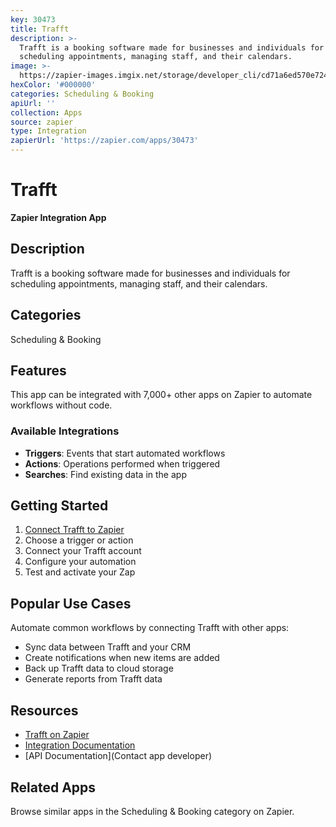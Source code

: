 ```yaml
---
key: 30473
title: Trafft
description: >-
  Trafft is a booking software made for businesses and individuals for
  scheduling appointments, managing staff, and their calendars.
image: >-
  https://zapier-images.imgix.net/storage/developer_cli/cd71a6ed570e724e535f8383fcfc6d97.png?auto=format%2Ccompress&ixlib=python-3.0.0&q=50
hexColor: '#000000'
categories: Scheduling & Booking
apiUrl: ''
collection: Apps
source: zapier
type: Integration
zapierUrl: 'https://zapier.com/apps/30473'
---
```

# Trafft

**Zapier Integration App**

## Description

Trafft is a booking software made for businesses and individuals for scheduling appointments, managing staff, and their calendars.

## Categories

Scheduling & Booking

## Features

This app can be integrated with 7,000+ other apps on Zapier to automate workflows without code.

### Available Integrations

- **Triggers**: Events that start automated workflows
- **Actions**: Operations performed when triggered
- **Searches**: Find existing data in the app

## Getting Started

1. [Connect Trafft to Zapier](https://zapier.com/apps/30473)
2. Choose a trigger or action
3. Connect your Trafft account
4. Configure your automation
5. Test and activate your Zap

## Popular Use Cases

Automate common workflows by connecting Trafft with other apps:

- Sync data between Trafft and your CRM
- Create notifications when new items are added
- Back up Trafft data to cloud storage
- Generate reports from Trafft data

## Resources

- [Trafft on Zapier](https://zapier.com/apps/30473)
- [Integration Documentation](https://zapier.com/apps/30473/integrations)
- [API Documentation](Contact app developer)

## Related Apps

Browse similar apps in the Scheduling & Booking category on Zapier.
